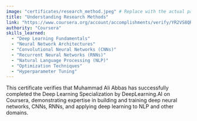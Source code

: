 ```yaml
---
image: "certificates/research_method.jpeg" # Replace with the actual path to the image
title: "Understanding Research Methods"
link: "https://www.coursera.org/account/accomplishments/verify/YR2VS8QRP448"
authority: "Coursera"
skills_learned:
  - "Deep Learning Fundamentals"
  - "Neural Network Architectures"
  - "Convolutional Neural Networks (CNNs)"
  - "Recurrent Neural Networks (RNNs)"
  - "Natural Language Processing (NLP)"
  - "Optimization Techniques"
  - "Hyperparameter Tuning"
---
```


This certificate verifies that Muhammad Ali Abbas has successfully completed the Deep Learning Specialization by DeepLearning.AI on Coursera, demonstrating expertise in building and training deep neural networks, CNNs, RNNs, and applying deep learning to NLP and other domains.
